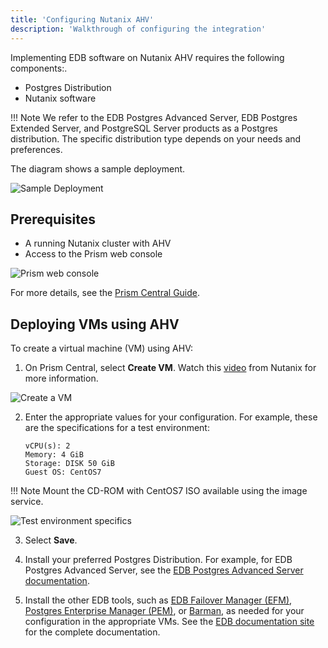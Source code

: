 ```yaml
---
title: 'Configuring Nutanix AHV'
description: 'Walkthrough of configuring the integration'
---
```


Implementing EDB software on Nutanix AHV requires the following components:.

- Postgres Distribution
- Nutanix software

!!! Note
    We refer to the EDB Postgres Advanced Server, EDB Postgres Extended Server, and PostgreSQL Server products as a Postgres distribution. The specific distribution type depends on your needs and preferences.

The diagram shows a sample deployment.

![Sample Deployment](Images/SampleDeployment.png)


## Prerequisites

- A running Nutanix cluster with AHV
- Access to the Prism web console

![Prism web console](Images/PrismWebConsole.png)

For more details, see the [Prism Central Guide](https://portal.nutanix.com/page/documents/details?targetId=Prism-Central-Guide-Prism-v5_19:Prism-Central-Guide-Prism-v5_19).

## Deploying VMs using AHV

To create a virtual machine (VM) using AHV:

1. On Prism Central, select **Create VM**. Watch this [video](https://www.youtube.com/watch?v=q4wBewXfDs8) from Nutanix for more information.

  ![Create a VM](Images/CreateaVM2.png)

2. Enter the appropriate values for your configuration. For example, these are the specifications for a test environment:

    ```
    vCPU(s): 2
    Memory: 4 GiB
    Storage: DISK 50 GiB
    Guest OS: CentOS7
   ```

  !!! Note
      Mount the CD-ROM with CentOS7 ISO available using the image service.

  ![Test environment specifics](Images/VMConfiguration2.png)

3. Select **Save**.

2. Install your preferred Postgres Distribution. For example, for EDB Postgres Advanced Server, see the [EDB Postgres Advanced Server documentation](/epas/latest/).

3. Install the other EDB tools, such as [EDB Failover Manager (EFM)](/efm/latest/), [Postgres Enterprise Manager (PEM)](/pem/latest/), or [Barman](/supported-open-source/barman/), as needed for your configuration in the appropriate VMs. See the [EDB documentation site](https://www.enterprisedb.com/docs) for the complete documentation.
